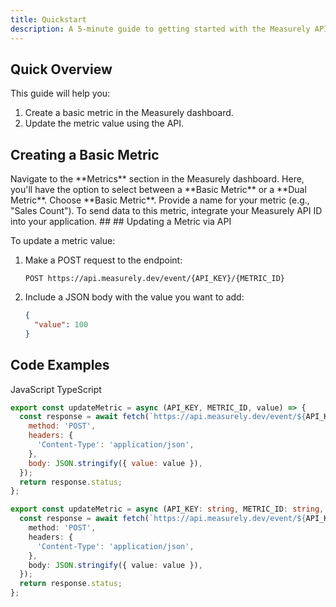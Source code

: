 ```yaml
---
title: Quickstart
description: A 5-minute guide to getting started with the Measurely API.
---
```


## Quick Overview

This guide will help you:

1. Create a basic metric in the Measurely dashboard.
2. Update the metric value using the API.

## Creating a Basic Metric

<Stepper>
  <StepperItem title='Step 1: Access the Metrics Page'>
    Navigate to the **Metrics** section in the Measurely dashboard.
  </StepperItem>
  <StepperItem title='Step 2: Click Create Metric'>
    Here, you'll have the option to select between a **Basic Metric** or a
    **Dual Metric**. Choose **Basic Metric**.
  </StepperItem>
  <StepperItem title='Step 3: Enter Metric Details'>
    Provide a name for your metric (e.g., "Sales Count").
  </StepperItem>
  <StepperItem title='Step 4: API ID Integration'>
    To send data to this metric, integrate your Measurely API ID into your
    application.
  </StepperItem>
</Stepper>
## 
## Updating a Metric via API

To update a metric value:

1. Make a POST request to the endpoint:

   ```
   POST https://api.measurely.dev/event/{API_KEY}/{METRIC_ID}
   ```

2. Include a JSON body with the value you want to add:

   ```json
   {
     "value": 100
   }
   ```
##

## Code Examples

<Tabs defaultValue="javascript" className="pt-5 pb-1">
  <TabsList>
    <TabsTrigger value="javascript">JavaScript</TabsTrigger>
    <TabsTrigger value="typescript">TypeScript</TabsTrigger>
  </TabsList>
  <TabsContent value="javascript">

```javascript
export const updateMetric = async (API_KEY, METRIC_ID, value) => {
  const response = await fetch(`https://api.measurely.dev/event/${API_KEY}/${METRIC_ID}`, {
    method: 'POST',
    headers: {
      'Content-Type': 'application/json',
    },
    body: JSON.stringify({ value: value }),
  });
  return response.status;
};
```

  </TabsContent>
  <TabsContent value="typescript">

```typescript
export const updateMetric = async (API_KEY: string, METRIC_ID: string, value: number): Promise<number> => {
  const response = await fetch(`https://api.measurely.dev/event/${API_KEY}/${METRIC_ID}`, {
    method: 'POST',
    headers: {
      'Content-Type': 'application/json',
    },
    body: JSON.stringify({ value: value }),
  });
  return response.status;
};
```

  </TabsContent>
</Tabs>
